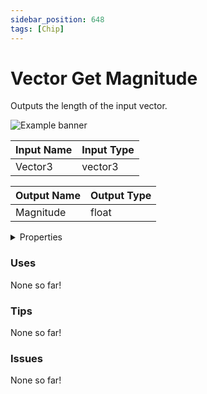 ```yaml
---
sidebar_position: 648
tags: [Chip]
---
```


# Vector Get Magnitude

Outputs the length of the input vector.



![Example banner](./assets/c3b9ba98-6c4a-44c2-9125-043314fba4a6.svg)

| Input Name | Input Type |
|-----------|-----------|
| Vector3 | vector3 |

| Output Name | Output Type |
|-----------|-----------|
| Magnitude | float |


<details>
  <summary>Properties</summary>
  <div>
    <div>
    <table>
      <thead>
        <tr>
          <th>Is beta required?</th>
          <th>❌</th>
        </tr>
        <tr>
          <th>Is this chip a trolling risk?</th>
          <th>❌</th>
        </tr>
        <tr>
          <th>Chip UUPD</th>
          <th>._uuid</th>
        </tr>
      </thead>
    </table>
    </div>
  </div>
</details>

### Uses

None so far!

### Tips

None so far!

### Issues

None so far!